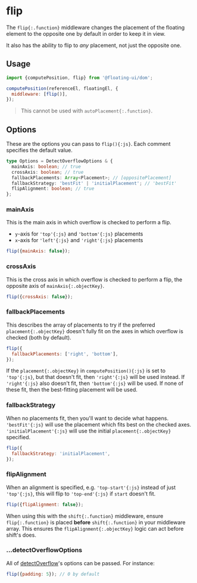 
# flip

The `flip{:.function}` middleware changes the placement of the
floating element to the opposite one by default in order to keep
it in view.

<div className="flex flex-col gap-4">
  <Chrome
    label="Scroll the container"
    center
    scrollable
    className="h-96"
  >
    <Floating middleware={[{name: 'flip'}]}>
      <div className="grid place-items-center w-32 h-32 border-2 border-gray-1000 border-dashed" />
    </Floating>
  </Chrome>
</div>

It also has the ability to flip to _any_ placement, not just the
opposite one.

## Usage

```js
import {computePosition, flip} from '@floating-ui/dom';

computePosition(referenceEl, floatingEl, {
  middleware: [flip()],
});
```

> This cannot be used with `autoPlacement{:.function}`.

## Options

These are the options you can pass to `flip(){:js}`. Each comment
specifies the default value.

```ts
type Options = DetectOverflowOptions & {
  mainAxis: boolean; // true
  crossAxis: boolean; // true
  fallbackPlacements: Array<Placement>; // [oppositePlacement]
  fallbackStrategy: 'bestFit' | 'initialPlacement'; // 'bestFit'
  flipAlignment: boolean; // true
};
```

### mainAxis

This is the main axis in which overflow is checked to perform a
flip.

- `y`-axis for `'top'{:js}` and `'bottom'{:js}` placements
- `x`-axis for `'left'{:js}` and `'right'{:js}` placements

```js
flip({mainAxis: false});
```

### crossAxis

This is the cross axis in which overflow is checked to perform a
flip, the opposite axis of `mainAxis{:.objectKey}`.

```js
flip({crossAxis: false});
```

### fallbackPlacements

This describes the array of placements to try if the preferred
`placement{:.objectKey}` doesn't fully fit on the axes in which
overflow is checked (both by default).

```js
flip({
  fallbackPlacements: ['right', 'bottom'],
});
```

If the `placement{:.objectKey}` in `computePosition(){:js}` is
set to `'top'{:js}`, but that doesn't fit, then `'right'{:js}`
will be used instead. If `'right'{:js}` also doesn't fit, then
`'bottom'{:js}` will be used. If none of these fit, then the
best-fitting placement will be used.

### fallbackStrategy

When no placements fit, then you'll want to decide what happens.
`'bestFit'{:js}` will use the placement which fits best on the
checked axes. `'initialPlacement'{:js}` will use the initial
`placement{:.objectKey}` specified.

```js
flip({
  fallbackStrategy: 'initialPlacement',
});
```

### flipAlignment

When an alignment is specified, e.g. `'top-start'{:js}` instead
of just `'top'{:js}`, this will flip to `'top-end'{:js}` if
`start` doesn't fit.

```js
flip({flipAlignment: false});
```

When using this with the `shift{:.function}` middleware, ensure
`flip{:.function}` is placed **before** `shift{:.function}` in
your middleware array. This ensures the
`flipAlignment{:.objectKey}` logic can act before shift's does.

### ...detectOverflowOptions

All of [detectOverflow](/docs/detectOverflow#options)'s options
can be passed. For instance:

```js
flip({padding: 5}); // 0 by default
```
